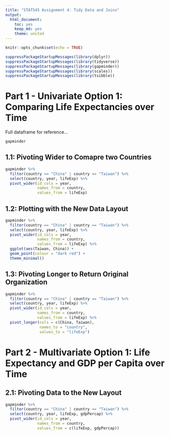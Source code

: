 ```yaml
---
title: "STAT545 Assignment 4: Tidy Data and Joins"
output:
  html_document:
    toc: yes
    keep_md: yes
    theme: united
---
```


```r
knitr::opts_chunk$set(echo = TRUE)
```

```r
suppressPackageStartupMessages(library(dplyr))
suppressPackageStartupMessages(library(tidyverse))
suppressPackageStartupMessages(library(gapminder))
suppressPackageStartupMessages(library(scales))
suppressPackageStartupMessages(library(tsibble))
```

# Part 1 - Univariate Option 1: Comparing Life Expectancies over Time

Full dataframe for reference...

```r
gapminder
```

## 1.1: Pivoting Wider to Comapre two Countries

```r
gapminder %>% 
  filter(country == "China" | country == "Taiwan") %>% 
  select(country, year, lifeExp) %>% 
  pivot_wider(id_cols = year,
              names_from = country,
              values_from = lifeExp)
```

## 1.2: Plotting with the New Data Layout

```r
gapminder %>% 
  filter(country == "China" | country == "Taiwan") %>% 
  select(country, year, lifeExp) %>% 
  pivot_wider(id_cols = year,
              names_from = country,
              values_from = lifeExp) %>% 
  ggplot(aes(Taiwan, China)) +
  geom_point(colour = "dark red") +
  theme_minimal()
```

## 1.3: Pivoting Longer to Return Original Organization
 
```r
gapminder %>% 
  filter(country == "China" | country == "Taiwan") %>% 
  select(country, year, lifeExp) %>% 
  pivot_wider(id_cols = year,
              names_from = country,
              values_from = lifeExp) %>% 
  pivot_longer(cols = c(China, Taiwan),
               names_to = "country",
               values_to = "lifeExp")
```

# Part 2 - Multivariate Option 1: Life Expectancy and GDP per Capita over Time

## 2.1: Pivoting Data to the New Layout

```r
gapminder %>% 
  filter(country == "China" | country == "Taiwan") %>% 
  select(country, year, lifeExp, gdpPercap) %>% 
  pivot_wider(id_cols = year,
              names_from = country,
              values_from = c(lifeExp, gdpPercap))
```

